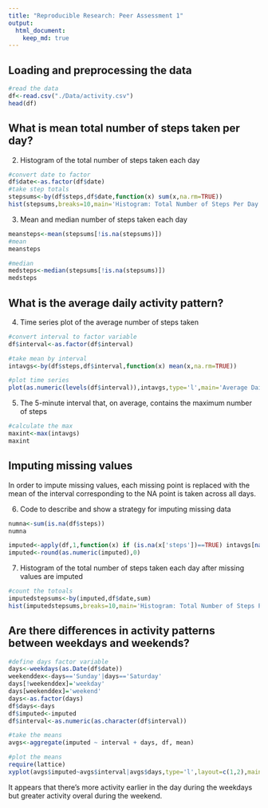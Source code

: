 ```yaml
---
title: "Reproducible Research: Peer Assessment 1"
output: 
  html_document:
    keep_md: true
---
```



## Loading and preprocessing the data

```r
#read the data
df<-read.csv("./Data/activity.csv")
head(df)
```

## What is mean total number of steps taken per day?

2. Histogram of the total number of steps taken each day
```r
#convert date to factor
df$date<-as.factor(df$date)
#take step totals
stepsums<-by(df$steps,df$date,function(x) sum(x,na.rm=TRUE))
hist(stepsums,breaks=10,main='Histogram: Total Number of Steps Per Day',xlab='Total Numer of Steps Per Day')
```

3. Mean and median number of steps taken each day
```r

meansteps<-mean(stepsums[!is.na(stepsums)])
#mean
meansteps

#median
medsteps<-median(stepsums[!is.na(stepsums)])
medsteps
```

## What is the average daily activity pattern?

4. Time series plot of the average number of steps taken
```r
#convert interval to factor variable
df$interval<-as.factor(df$interval)

#take mean by interval
intavgs<-by(df$steps,df$interval,function(x) mean(x,na.rm=TRUE))

#plot time series
plot(as.numeric(levels(df$interval)),intavgs,type='l',main='Average Daily Activity Time Series',xlab='5 min Interval', ylab='Average Steps per 5 min Interval')
```

5. The 5-minute interval that, on average, contains the maximum number of steps
```r
#calculate the max
maxint<-max(intavgs)
maxint
```


## Imputing missing values
In order to impute missing values, each missing point is replaced with the mean of the interval corresponding to the NA point is taken across all days.

6. Code to describe and show a strategy for imputing missing data
```r
numna<-sum(is.na(df$steps))
numna

imputed<-apply(df,1,function(x) if (is.na(x['steps'])==TRUE) intavgs[names(intavgs)==x['interval']] else x['steps'])
imputed<-round(as.numeric(imputed),0)
```

7. Histogram of the total number of steps taken each day after missing values are imputed
```r
#count the totoals
imputedstepsums<-by(imputed,df$date,sum)
hist(imputedstepsums,breaks=10,main='Histogram: Total Number of Steps Per Day With Imputed Data',xlab='Total Numer of Steps Per Day With Imputed Data')
```

## Are there differences in activity patterns between weekdays and weekends?

```r
#define days factor variable
days<-weekdays(as.Date(df$date))
weekenddex<-days=='Sunday'|days=='Saturday'
days[!weekenddex]='weekday'
days[weekenddex]='weekend'
days<-as.factor(days)
df$days<-days
df$imputed<-imputed
df$interval<-as.numeric(as.character(df$interval))

#take the means
avgs<-aggregate(imputed ~ interval + days, df, mean)

#plot the means
require(lattice)
xyplot(avgs$imputed~avgs$interval|avgs$days,type='l',layout=c(1,2),main='Average Daily Activity Time Series',xlab='5 min Interval', ylab='Average Steps per 5 min Interval')

```


It appears that there's more activity earlier in the day during the weekdays but greater activity overal during the weekend.
